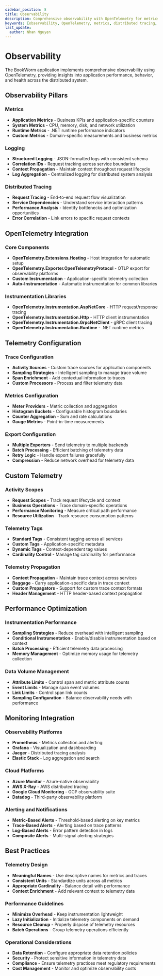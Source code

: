 ```yaml
---
sidebar_position: 8
title: Observability
description: Comprehensive observability with OpenTelemetry for metrics, logging, and distributed tracing
keywords: [observability, OpenTelemetry, metrics, distributed tracing, logging, telemetry, performance monitoring]
last_update:
  author: Nhan Nguyen
---
```


# Observability

The BookWorm application implements comprehensive observability using OpenTelemetry, providing insights into application performance, behavior, and health across the distributed system.

## Observability Pillars

### Metrics
- **Application Metrics** - Business KPIs and application-specific counters
- **System Metrics** - CPU, memory, disk, and network utilization
- **Runtime Metrics** - .NET runtime performance indicators
- **Custom Metrics** - Domain-specific measurements and business metrics

### Logging
- **Structured Logging** - JSON-formatted logs with consistent schema
- **Correlation IDs** - Request tracking across service boundaries
- **Context Propagation** - Maintain context throughout request lifecycle
- **Log Aggregation** - Centralized logging for distributed system analysis

### Distributed Tracing
- **Request Tracing** - End-to-end request flow visualization
- **Service Dependencies** - Understand service interaction patterns
- **Performance Analysis** - Identify bottlenecks and optimization opportunities
- **Error Correlation** - Link errors to specific request contexts

## OpenTelemetry Integration

### Core Components
- **OpenTelemetry.Extensions.Hosting** - Host integration for automatic setup
- **OpenTelemetry.Exporter.OpenTelemetryProtocol** - OTLP export for observability platforms
- **Custom Instrumentation** - Application-specific telemetry collection
- **Auto-Instrumentation** - Automatic instrumentation for common libraries

### Instrumentation Libraries
- **OpenTelemetry.Instrumentation.AspNetCore** - HTTP request/response tracing
- **OpenTelemetry.Instrumentation.Http** - HTTP client instrumentation
- **OpenTelemetry.Instrumentation.GrpcNetClient** - gRPC client tracing
- **OpenTelemetry.Instrumentation.Runtime** - .NET runtime metrics

## Telemetry Configuration

### Trace Configuration
- **Activity Sources** - Custom trace sources for application components
- **Sampling Strategies** - Intelligent sampling to manage trace volume
- **Span Enrichment** - Add contextual information to traces
- **Custom Processors** - Process and filter telemetry data

### Metrics Configuration
- **Meter Providers** - Metric collection and aggregation
- **Histogram Buckets** - Configurable histogram boundaries
- **Counter Aggregation** - Sum and rate calculations
- **Gauge Metrics** - Point-in-time measurements

### Export Configuration
- **Multiple Exporters** - Send telemetry to multiple backends
- **Batch Processing** - Efficient batching of telemetry data
- **Retry Logic** - Handle export failures gracefully
- **Compression** - Reduce network overhead for telemetry data

## Custom Telemetry

### Activity Scopes
- **Request Scopes** - Track request lifecycle and context
- **Business Operations** - Trace domain-specific operations
- **Performance Monitoring** - Measure critical path performance
- **Resource Utilization** - Track resource consumption patterns

### Telemetry Tags
- **Standard Tags** - Consistent tagging across all services
- **Custom Tags** - Application-specific metadata
- **Dynamic Tags** - Context-dependent tag values
- **Cardinality Control** - Manage tag cardinality for performance

### Telemetry Propagation
- **Context Propagation** - Maintain trace context across services
- **Baggage** - Carry application-specific data in trace context
- **Custom Propagators** - Support for custom trace context formats
- **Header Management** - HTTP header-based context propagation

## Performance Optimization

### Instrumentation Performance
- **Sampling Strategies** - Reduce overhead with intelligent sampling
- **Conditional Instrumentation** - Enable/disable instrumentation based on context
- **Batch Processing** - Efficient telemetry data processing
- **Memory Management** - Optimize memory usage for telemetry collection

### Data Volume Management
- **Attribute Limits** - Control span and metric attribute counts
- **Event Limits** - Manage span event volumes
- **Link Limits** - Control span link counts
- **Sampling Configuration** - Balance observability needs with performance

## Monitoring Integration

### Observability Platforms
- **Prometheus** - Metrics collection and alerting
- **Grafana** - Visualization and dashboarding
- **Jaeger** - Distributed tracing analysis
- **Elastic Stack** - Log aggregation and search

### Cloud Platforms
- **Azure Monitor** - Azure-native observability
- **AWS X-Ray** - AWS distributed tracing
- **Google Cloud Monitoring** - GCP observability suite
- **Datadog** - Third-party observability platform

### Alerting and Notifications
- **Metric-Based Alerts** - Threshold-based alerting on key metrics
- **Trace-Based Alerts** - Alerting based on trace patterns
- **Log-Based Alerts** - Error pattern detection in logs
- **Composite Alerts** - Multi-signal alerting strategies

## Best Practices

### Telemetry Design
- **Meaningful Names** - Use descriptive names for metrics and traces
- **Consistent Units** - Standardize units across all metrics
- **Appropriate Cardinality** - Balance detail with performance
- **Context Enrichment** - Add relevant context to telemetry data

### Performance Guidelines
- **Minimize Overhead** - Keep instrumentation lightweight
- **Lazy Initialization** - Initialize telemetry components on demand
- **Resource Cleanup** - Properly dispose of telemetry resources
- **Batch Operations** - Group telemetry operations efficiently

### Operational Considerations
- **Data Retention** - Configure appropriate data retention policies
- **Security** - Protect sensitive information in telemetry data
- **Compliance** - Ensure telemetry practices meet regulatory requirements
- **Cost Management** - Monitor and optimize observability costs
